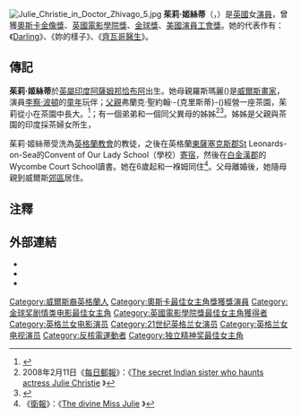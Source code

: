 {{noteTA
| T=zh-hans:朱莉·克里斯蒂;zh-hant:茱莉·姬絲蒂;zh-tw:茱莉·克莉絲蒂;zh-hk:茱莉·姬絲蒂;zh-mo:茱莉·姬絲蒂;
| G1=Show
| 1=zh-hans:克里斯蒂;zh-hant:姬絲蒂;zh-tw:克莉絲蒂;zh-hk:姬絲蒂;zh-mo:姬絲蒂;
| 2=zh-hans:日瓦戈; zh-hant:齊瓦哥;
}}
{{藝人
|圖片 = Julie Christie (1997) (2).jpg
|姓名=茱莉·姬絲蒂
|類型=女演員
|英文名=
|原名=Julie Frances Christie 
|出生日期={{birth date and age|1940|4|14}}
|出生地={{flagicon|British India}} [[英屬印度|英屬印度]][[阿薩姆邦|阿薩姆邦]][[迪布魯格爾|迪布魯格爾]][[恰布阿|恰布阿]]
|國籍={{GBR}}
|活躍年代=1963年 - 今
|配偶=鄧肯·坎貝爾 （2008年至今）
|父母=父：弗蘭克·聖約翰·-{克里斯蒂}-<br />母：羅斯瑪麗
|代表作=《[[親愛的|親愛的]]》<br />《[[妳的樣子|妳的樣子]]》<br />《[[齊瓦哥醫生_(電影)|齊瓦哥醫生]]》
|academyawards = '''[[奧斯卡最佳女主角獎|最佳女主角]]'''<br />1965年 《親愛的》
|baftaawards  = '''[[英國電影學院獎最佳女主角|最佳女主角]]'''<br />1965年 《親愛的》 <br> '''學院院士獎'''<br>1997年
|goldenglobeawards  = '''[[金球奖剧情类电影最佳女主角|剧情类电影最佳女主角]]'''<br />2007年 《妳的樣子》
|sagawards  = '''[[美國演員工會獎最佳女主角|最佳女主角]]'''<br />2007年 《妳的樣子》
|awards  = '''[[國家評論學會|國家評論學會]]獎最佳女主角'''<br />1965年 《親愛的》、《[[齊瓦哥醫生_(電影)|齊瓦哥醫生]]》<br />2007年 《妳的樣子》 <br />'''[[纽约影评人协会奖|纽约影评人协会奖]]最佳女主角'''<br />1965年 《親愛的》<br />1997年 《[[換妻遊戲|換妻遊戲]]》<br />2007年 《你的樣子》
}}
[[File:Julie_Christie_in_Doctor_Zhivago_5.jpg|thumb]]
'''茱莉·姬絲蒂'''（{{lang-en|Julie Christie}}，{{bd|1940年|4月14日|catIdx=Christie, Julie}}）是[[英國|英國]]女[[演員|演員]]，曾獲[[奧斯卡金像獎|奧斯卡金像獎]]、[[英國電影學院獎|英國電影學院獎]]、[[金球獎|金球獎]]、[[美國演員工會獎|美國演員工會獎]]。她的代表作有：《[[Darling|Darling]]》、《妳的樣子》、《[[齊瓦哥醫生_(電影)|齊瓦哥醫生]]》。

== 傳記 ==
'''茱莉·姬絲蒂'''於[[英屬印度|英屬印度]][[阿薩姆邦|阿薩姆邦]][[恰布阿|恰布阿]]出生。她母親羅斯瑪麗({{lang-en|Rosemary}})是[[威爾斯人|威爾斯]][[畫家|畫家]]，演員[[李察·波頓|李察·波頓]]的[[童年|童年]]玩伴；[[父親|父親]]弗蘭克·聖約翰·-{克里斯蒂}-({{lang-en|Frank St. John Christie}})經營一座茶園，茱莉從小在茶園中長大。<ref>{{Cite web |url=http://www.filmreference.com/film/64/Julie-Christie.html |title=Julie Christie Biography (1941-) |access-date=2008-05-10 |archive-date=2020-09-26 |archive-url=https://web.archive.org/web/20200926142740/http://www.filmreference.com/film/64/Julie-Christie.html |dead-url=no }}</ref>；有一個弟弟和一個同父異母的姊姊<ref>2008年2月11日《[[每日郵報|每日郵報]]》：《[http://www.dailymail.co.uk/pages/live/femail/article.html?in_article_id=513285&in_page_id=1879 The secret Indian sister who haunts actress Julie Christie] {{Wayback|url=http://www.dailymail.co.uk/pages/live/femail/article.html?in_article_id=513285&in_page_id=1879 |date=20200620054255 }}》</ref><ref name="christie1">{{Cite web |url=http://www.miamimedia.com/julie.htm |title=Miamimedia.com |access-date=2008-05-10 |archive-url=https://web.archive.org/web/20071008092510/http://www.miamimedia.com/julie.htm |archive-date=2007-10-08 |dead-url=yes }}</ref>。姊姊是父親與茶園的印度採茶婦女所生，

茱莉·姬絲蒂受洗為[[英格蘭教會|英格蘭教會]]的教徒，之後在英格蘭[[東薩塞克斯郡|東薩塞克斯郡]]St Leonards-on-Sea的Convent of Our Lady School（學校）[[寄宿|寄宿]]，然後在[[白金漢郡|白金漢郡]]的Wycombe Court School讀書。她在6歲起和一褓姆同住<ref name="divine">《[[衛報|衛報]]》：《[http://observer.guardian.co.uk/review/story/0,,2047296,00.html The divine Miss Julie] {{Wayback|url=http://observer.guardian.co.uk/review/story/0,,2047296,00.html |date=20080127154823 }}》</ref>。父母離婚後，她隨母親到威爾斯[[郊區|郊區]]居住。

== 注釋 ==
{{reflist}}

== 外部連結 ==
*{{imdb|id=0001046|name=Julie Christie}}
*{{Screenonline name|id=453051|name=Julie Christie biography and filmography}}
*{{tvtome person|id=172094|name=Julie Christie}}

{{奥斯卡最佳女主角奖}}
{{金球奖剧情类电影最佳女主角}}
{{美國演員工會獎最佳女主角}}
{{獨立精神獎最佳女主角獎}}
{{英國電影學院獎最佳女主角}}
{{國家影評人協會獎最佳女主角}}
{{評論家選擇電影獎最佳女主角}}
{{紐約影評人協會獎最佳女主角}}
{{義大利電影金像獎最佳外國女演員}}
{{英国电影学院奖终身成就奖}}
{{國家評論協會獎最佳女主角}}
{{Authority control}}
{{DEFAULTSORT:Christie, Julie}}
[[Category:威爾斯裔英格蘭人|Category:威爾斯裔英格蘭人]]
[[Category:奧斯卡最佳女主角獎獲獎演員|Category:奧斯卡最佳女主角獎獲獎演員]]
[[Category:金球奖剧情类电影最佳女主角|Category:金球奖剧情类电影最佳女主角]]
[[Category:英國電影學院獎最佳女主角獲得者|Category:英國電影學院獎最佳女主角獲得者]]
[[Category:英格兰女电影演员|Category:英格兰女电影演员]]
[[Category:21世纪英格兰女演员|Category:21世纪英格兰女演员]]
[[Category:英格兰女电视演员|Category:英格兰女电视演员]]
[[Category:反核電運動者|Category:反核電運動者]]
[[Category:独立精神奖最佳女主角|Category:独立精神奖最佳女主角]]
